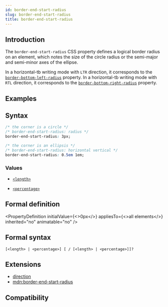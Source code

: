 ```yaml
---
id: border-end-start-radius
slug: border-end-start-radius
title: border-end-start-radius
---
```


## Introduction

The `border-end-start-radius` CSS property defines a logical border radius on an element, which notes the size of the circle radius or the semi-major and semi-minor axes of the ellipse.

In a horizontal-tb writing mode with `LTR` direction, it corresponds to the [`border-bottom-left-radius`](./border-bottom-left-radius) property.
In a horizontal-tb writing mode with `RTL` direction, it corresponds to the [`border-bottom-right-radius`](./border-bottom-right-radius) property.

## Examples


<Go
  example="css-api"
  defaultFile="src/border-end-start-radius/App.tsx"
  img="https://lf-lynx.tiktok-cdns.com/obj/lynx-artifacts-oss-sg/lynx-website/assets/doc/css/border-end-start-radius.jpg"
  defaultEntryFile="dist/border-end-start-radius.lynx.bundle"
  entry="src/border-end-start-radius"
/>

## Syntax

```css
/* the corner is a circle */
/* border-end-start-radius: radius */
border-end-start-radius: 3px;

/* the corner is an ellipsis */
/* border-end-start-radius: horizontal vertical */
border-end-start-radius: 0.5em 1em;
```

### Values

- [`<length>`](/api/css/data-type/length.mdx)

- [`<percentage>`](/api/css/data-type/percentage.mdx)

## Formal definition


<PropertyDefinition
  initialValue={<>0px</>}
  appliesTo={<>all elements</>}
  inherited="no"
  animatable="no"
/>

## Formal syntax

```
[<length> | <percentage>] [ / [<length> | <percentage>]]?
```

## Extensions

- [direction](./direction)
- [mdn:border-end-start-radius](https://developer.mozilla.org/en-US/docs/Web/CSS/border-end-start-radius)

## Compatibility


<LegacyCompatTable metadata="css/properties/border-end-start-radius" />
